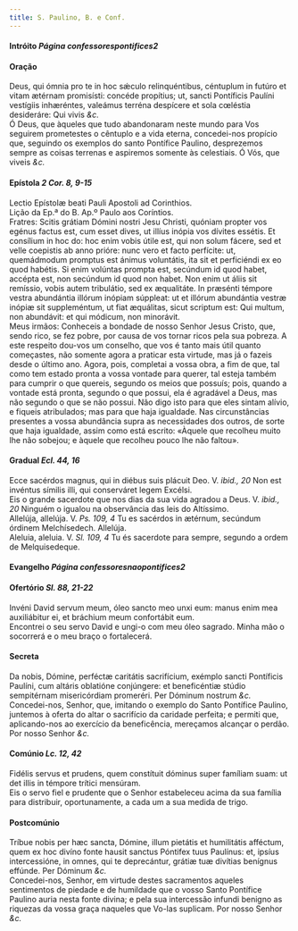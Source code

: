 ```yaml
---
title: S. Paulino, B. e Conf.
---
```



<h4 class="text-center">Intróito <em>Página confessorespontifices2</em></h4>

<h4 class="text-center">Oração</h4>
<div class="container-fluid">
<div class="row">
<div class="col-6 dropcaps text-justify">
Deus, qui ómnia pro te in hoc sǽculo relinquéntibus, céntuplum in futúro et vitam ætérnam promisísti: concéde propítius; ut, sancti Pontíficis Paulíni vestígiis inhæréntes, valeámus terréna despícere et sola cœléstia desideráre: Qui vivis <em>&c.</em>
</div>
<div class="col-6 dropcaps text-justify">
Ó Deus, que àqueles que tudo abandonaram neste mundo para Vos seguirem prometestes o cêntuplo e a vida eterna, concedei-nos propício que, seguindo os exemplos do santo Pontífice Paulino, desprezemos sempre as coisas terrenas e aspiremos somente às celestiais. Ó Vós, que viveis <em>&c.</em>
</div>
</div>
</div>

<h4 class="text-center">Epístola <em>2 Cor. 8, 9-15</em></h4>
<div class="container-fluid">
<div class="row">
<div class="col-6 text-justify">
Lectio Epístolæ beati Pauli Apostoli ad Corinthios.
</div>
<div class="col-6 text-justify">
Lição da Ep.ª do B. Ap.º Paulo aos Coríntios.
</div>
<div class="col-6 dropcaps text-justify">
Fratres: Scitis grátiam Dómini nostri Jesu Christi, quóniam propter vos egénus factus est, cum esset dives, ut illíus inópia vos dívites essétis. Et consílium in hoc do: hoc enim vobis útile est, qui non solum fácere, sed et velle coepistis ab anno prióre: nunc vero et facto perfícite: ut, quemádmodum promptus est ánimus voluntátis, ita sit et perficiéndi ex eo quod habétis. Si enim volúntas prompta est, secúndum id quod habet, accépta est, non secúndum id quod non habet. Non enim ut áliis sit remíssio, vobis autem tribulátio, sed ex æqualitáte. In præsénti témpore vestra abundántia illórum inópiam súppleat: ut et illórum abundántia vestræ inópiæ sit suppleméntum, ut fiat æquálitas, sicut scriptum est: Qui multum, non abundávit: et qui módicum, non minorávit.
</div>
<div class="col-6 dropcaps text-justify">
Meus irmãos: Conheceis a bondade de nosso Senhor Jesus Cristo, que, sendo rico, se fez pobre, por causa de vos tornar ricos pela sua pobreza. A este respeito dou-vos um conselho, que vos é tanto mais útil quanto começastes, não somente agora a praticar esta virtude, mas já o fazeis desde o último ano. Agora, pois, completai a vossa obra, a fim de que, tal como tem estado pronta a vossa vontade para querer, tal esteja também para cumprir o que quereis, segundo os meios que possuís; pois, quando a vontade está pronta, segundo o que possui, ela é agradável a Deus, mas não segundo o que se não possui. Não digo isto para que eles sintam alívio, e fiqueis atribulados; mas para que haja igualdade. Nas circunstâncias presentes a vossa abundância supra as necessidades dos outros, de sorte que haja igualdade, assim como está escrito: «Àquele que recolheu muito lhe não sobejou; e àquele que recolheu pouco lhe não faltou».
</div>
</div>
</div>

<h4 class="text-center">Gradual <em>Ecl. 44, 16</em></h4>
<div class="container-fluid">
<div class="row">
<div class="col-6 dropcaps text-justify">
Ecce sacérdos magnus, qui in diébus suis plácuit Deo. V. <em>ibid., 20</em> Non est invéntus símilis illi, qui conserváret legem Excélsi.
</div>
<div class="col-6 dropcaps text-justify">
Eis o grande sacerdote que nos dias da sua vida agradou a Deus. V. <em>ibid., 20</em> Ninguém o igualou na observância das leis do Altíssimo.
</div>
<div class="col-6 text-justify">
Allelúja, allelúja. V. <em>Ps. 109, 4</em> Tu es sacérdos in ætérnum, secúndum órdinem Melchísedech. Allelúja.
</div>
<div class="col-6 text-justify">
Aleluia, aleluia. V. <em>Sl. 109, 4</em> Tu és sacerdote para sempre, segundo a ordem de Melquisedeque.
</div>
</div>
</div>

<h4 class="text-center">Evangelho <em>Página confessoresnaopontifices2</em></h4>

<h4 class="text-center">Ofertório <em>Sl. 88, 21-22</em></h4>
<div class="container-fluid">
<div class="row">
<div class="col-6 dropcaps text-justify">
Invéni David servum meum, óleo sancto meo unxi eum: manus enim mea auxiliábitur ei, et bráchium meum confortábit eum.
</div>
<div class="col-6 dropcaps text-justify">
Encontrei o seu servo David e ungi-o com meu óleo sagrado. Minha mão o socorrerá e o meu braço o fortalecerá.
</div>
</div>
</div>

<h4 class="text-center">Secreta</h4>
<div class="container-fluid">
<div class="row">
<div class="col-6 dropcaps text-justify">
Da nobis, Dómine, perféctæ caritátis sacrifícium, exémplo sancti Pontíficis Paulíni, cum altáris oblatióne conjúngere: et beneficéntiæ stúdio sempitérnam misericórdiam promeréri. Per Dóminum nostrum <em>&c.</em>
</div>
<div class="col-6 dropcaps text-justify">
Concedei-nos, Senhor, que, imitando o exemplo do Santo Pontífice Paulino, juntemos à oferta do altar o sacrifício da caridade perfeita; e permiti que, aplicando-nos ao exercício da beneficência, mereçamos alcançar o perdão. Por nosso Senhor <em>&c.</em>
</div>
</div>
</div>

<h4 class="text-center">Comúnio <em>Lc. 12, 42</em></h4>
<div class="container-fluid">
<div class="row">
<div class="col-6 dropcaps text-justify">
Fidélis servus et prudens, quem constítuit dóminus super famíliam suam: ut det illis in témpore trítici mensúram.
</div>
<div class="col-6 dropcaps text-justify">
Eis o servo fiel e prudente que o Senhor estabeleceu acima da sua família para distribuir, oportunamente, a cada um a sua medida de trigo.
</div>
</div>
</div>

<h4 class="text-center">Postcomúnio</h4>
<div class="container-fluid">
<div class="row">
<div class="col-6 dropcaps text-justify">
Tríbue nobis per hæc sancta, Dómine, illum pietátis et humilitátis afféctum, quem ex hoc divíno fonte hausit sanctus Póntifex tuus Paulínus: et, ipsíus intercessióne, in omnes, qui te deprecántur, grátiæ tuæ divítias benígnus effúnde. Per Dóminum <em>&c.</em>
</div>
<div class="col-6 dropcaps text-justify">
Concedei-nos, Senhor, em virtude destes sacramentos aqueles sentimentos de piedade e de humildade que o vosso Santo Pontífice Paulino auria nesta fonte divina; e pela sua intercessão infundi benigno as riquezas da vossa graça naqueles que Vo-las suplicam. Por nosso Senhor <em>&c.</em>
</div>
</div>
</div>
